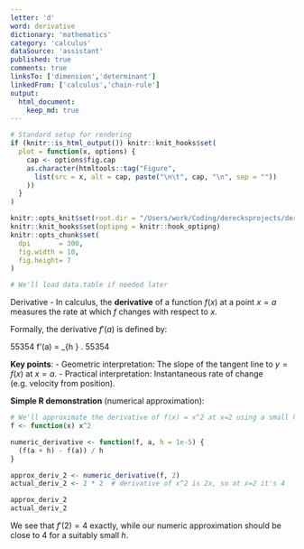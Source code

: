 ```yaml
---
letter: 'd'
word: derivative
dictionary: 'mathematics'
category: 'calculus'
dataSource: 'assistant'
published: true
comments: true
linksTo: ['dimension','determinant']
linkedFrom: ['calculus','chain-rule']
output:
  html_document:
    keep_md: true
---
```


```r
# Standard setup for rendering
if (knitr::is_html_output()) knitr::knit_hooks$set(
  plot = function(x, options) {
    cap <- options$fig.cap
    as.character(htmltools::tag("Figure",
      list(src = x, alt = cap, paste("\n\t", cap, "\n", sep = ""))
    ))
  }
)

knitr::opts_knit$set(root.dir = "/Users/work/Coding/derecksprojects/derecksnotes.com-playground/derecksnotes.com/client/src/app/dictionaries/mathematics/definitions")
knitr::knit_hooks$set(optipng = knitr::hook_optipng)
knitr::opts_chunk$set(
  dpi       = 300,
  fig.width = 10,
  fig.height= 7
)

# We'll load data.table if needed later
```

<a id="derivative">Derivative</a> - In calculus, the **derivative** of a function $f(x)$ at a point $x = a$ measures the rate at which $f$ changes with respect to $x$.

Formally, the derivative $f'(a)$ is defined by:

55354
f'(a) = \lim_{h \to 0} \frac{f(a + h) - f(a)}{h}.
55354

**Key points**:
- Geometric interpretation: The slope of the tangent line to $y = f(x)$ at $x = a$.
- Practical interpretation: Instantaneous rate of change (e.g. velocity from position).

**Simple R demonstration** (numerical approximation):

```r
# We'll approximate the derivative of f(x) = x^2 at x=2 using a small h
f <- function(x) x^2

numeric_derivative <- function(f, a, h = 1e-5) {
  (f(a + h) - f(a)) / h
}

approx_deriv_2 <- numeric_derivative(f, 2)
actual_deriv_2 <- 2 * 2  # derivative of x^2 is 2x, so at x=2 it's 4

approx_deriv_2
actual_deriv_2
```

We see that $f'(2) = 4$ exactly, while our numeric approximation should be close to 4 for a suitably small $h$.

